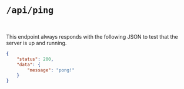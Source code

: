 
# <Badge href="/api-documentation/endpoints/ping">`/api/ping`</Badge>

<br />
<Method
	href="#get"
	method="GET"
/>

This endpoint always responds with the following JSON to test that the server is up and running.

```json
{
	"status": 200,
	"data": {
		"message": "pong!"
	}
}
```
